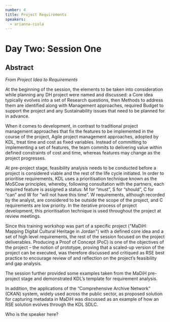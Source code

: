 ```yaml
---
number: 4
title: Project Requirements
speakers:
  - arianna-ciula
---
```


# Day Two: Session One

## Abstract

_From Project Idea to Requirements_

At the beginning of the session, the elements to be taken into consideration
while planning any DH project were named and discussed: a Core idea typically
evolves into a set of Research questions, then Methods to address them are
identified along with Management approaches, required Budget to support the
project and any Sustainability issues that need to be planned for in advance.

When it comes to development, in contrast to traditional project management
approaches that fix the features to be implemented in the course of the project,
Agile project management approaches, adopted by KDL, treat time and cost as
fixed variables. Instead of committing to implementing a set of features, the
team commits to delivering value within defined constraints of cost and time,
whereas features may change as the project progresses.

At pre-project stage, feasibility analysis needs to be conducted before a
project is considered viable and the rest of the life cycle initiated. In order
to prioritise requirements, KDL uses a prioritisation technique known as the
MoSCow principles, whereby, following consultation with the partners, each
required feature is assigned a status: M for “must”, S for “should”, C for “can”
and W for “will not have this time”. W requirements, although recorded by the
analyst, are considered to be outside the scope of the project, and C
requirements are low priority. In the iterative process of project development,
this prioritisation technique is used throughout the project at review meetings.

Since this training workshop was part of a specific project ("MaDiH: Mapping
Digital Cultural Heritage in Jordan") with a defined core idea and a set of high
level requirements, the rest of the session focused on the project deliverables.
Producing a Proof of Concept (PoC) is one of the objectives of the project – the
notion of prototype, proving that a scaled-up version of the project can be
executed, was therefore discussed and critiqued as RSE best practice to
encourage review of and reflection on the project’s feasibility and gap
analysis.

The session further provided some examples taken from the MaDiH pre-project
stage and demonstrated KDL’s template for requirement analysis.

In addition, the applications of the “Comprehensive Archive Network” (CKAN)
system, widely used across the public sector, as proposed solution for capturing
metadata in MaDiH was discussed as an example of how an RSE solution evolves
through the KDL SDLC.

<Download download="docs/2.1-Requirements.pdf" />
<Speakers>
<Speaker>
  Who is the speaker here?
</Speaker>
</Speakers>
